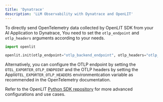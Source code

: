 ```yaml
---
title: 'Dynatrace'
description: 'LLM Observability with Dynatrace and OpenLIT'
---
```


To directly send OpenTelemetry data collected by OpenLIT SDK from your AI Application to Dynatrace, You need to set the `otlp_endpoint` and `otlp_headers` arguments according to your needs.

```python
import openlit

openlit.init(otlp_endpoint="otlp_backend_endpoint", otlp_headers="otlp_backend_token")
```

Alternatively, you can configure the OTLP endpoint by setting the `OTEL_EXPORTER_OTLP_ENDPOINT` and the OTLP headers by setting the Appli`OTEL_EXPORTER_OTLP_HEADERS` environmentcation variable as recommended in the OpenTelemetry documentation.

Refer to the OpenLIT [Python SDK repository](https://github.com/openlit/openlit/tree/main/sdk/python) for more advanced configurations and use cases.
